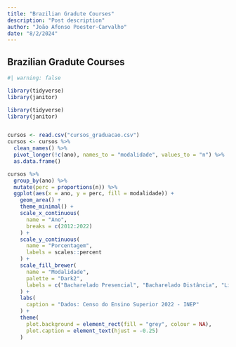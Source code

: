 ```yaml
---
title: "Brazilian Gradute Courses"
description: "Post description"
author: "João Afonso Poester-Carvalho"
date: "8/2/2024"
---
```


## Brazilian Gradute Courses

``` r
#| warning: false

library(tidyverse)
library(janitor)

library(tidyverse)
library(janitor)


cursos <- read.csv("cursos_graduacao.csv")
cursos <- cursos %>%
  clean_names() %>%
  pivot_longer(!c(ano), names_to = "modalidade", values_to = "n") %>%
  as.data.frame()

cursos %>% 
  group_by(ano) %>%
  mutate(perc = proportions(n)) %>%
  ggplot(aes(x = ano, y = perc, fill = modalidade)) +
    geom_area() +
    theme_minimal() +
    scale_x_continuous(
      name = "Ano",
      breaks = c(2012:2022)
    ) +
    scale_y_continuous(
      name = "Porcentagem",
      labels = scales::percent
    ) +
    scale_fill_brewer(
      name = "Modalidade",
      palette = "Dark2",
      labels = c("Bacharelado Presencial", "Bacharelado Distância", "Licenciatura Presencial", "Licenciatura Distância", "Tecnológico Presencial", "Tecnológico Distância")
    ) +
    labs(
      caption = "Dados: Censo do Ensino Superior 2022 - INEP"
    ) +
    theme(
      plot.background = element_rect(fill = "grey", colour = NA),
      plot.caption = element_text(hjust = -0.25) 
    )
```

